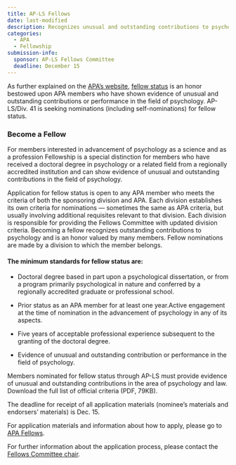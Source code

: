 ```yaml
---
title: AP-LS Fellows
date: last-modified
description: Recognizes unusual and outstanding contributions to psychology and law and to AP-LS. is an honor valued by many members. Fellow nominations are made by a division to which the member belongs.
categories: 
  - APA
  - Fellowship
submission-info:
  sponsor: AP-LS Fellows Committee
  deadline: December 15
---
```


As further explained on the [APA's website](https://www.apa.org/members/your-membership/fellows/index), [fellow status](https://www.apadivisions.org/division-41/membership/fellows/index) is an honor bestowed upon APA members who have shown evidence of unusual and outstanding contributions or performance in the field of psychology. AP-LS/Div. 41 is seeking nominations (including self-nominations) for fellow status.

### Become a Fellow
For members interested in advancement of psychology as a science and as a profession
Fellowship is a special distinction for members who have received a doctoral degree in psychology or a related field from a regionally accredited institution and can show evidence of unusual and outstanding contributions in the field of psychology.

Application for fellow status is open to any APA member who meets the criteria of both the sponsoring division and APA. Each division establishes its own criteria for nominations — sometimes the same as APA criteria, but usually involving additional requisites relevant to that division. Each division is responsible for providing the Fellows Committee with updated division criteria.
Becoming a fellow recognizes outstanding contributions to psychology and is an honor valued by many members. Fellow nominations are made by a division to which the member belongs.

#### The minimum standards for fellow status are:

-   Doctoral degree based in part upon a psychological dissertation, or from a program primarily psychological in nature and conferred by a regionally accredited graduate or professional school.

-   Prior status as an APA member for at least one year.Active engagement at the time of nomination in the advancement of psychology in any of its aspects.

-   Five years of acceptable professional experience subsequent to the granting of the doctoral degree.

-   Evidence of unusual and outstanding contribution or performance in the field of psychology.

Members nominated for fellow status through AP-LS must provide evidence of unusual and outstanding contributions in the area of psychology and law. Download the full list of official criteria (PDF, 79KB).

The deadline for receipt of all application materials (nominee's materials and endorsers' materials) is Dec. 15.

For application materials and information about how to apply, please go to [APA Fellows](http://www.apa.org/members/your-membership/fellows/index.aspx).

For further information about the application process, please contact the [Fellows Committee chair](../../about/committees.html).
